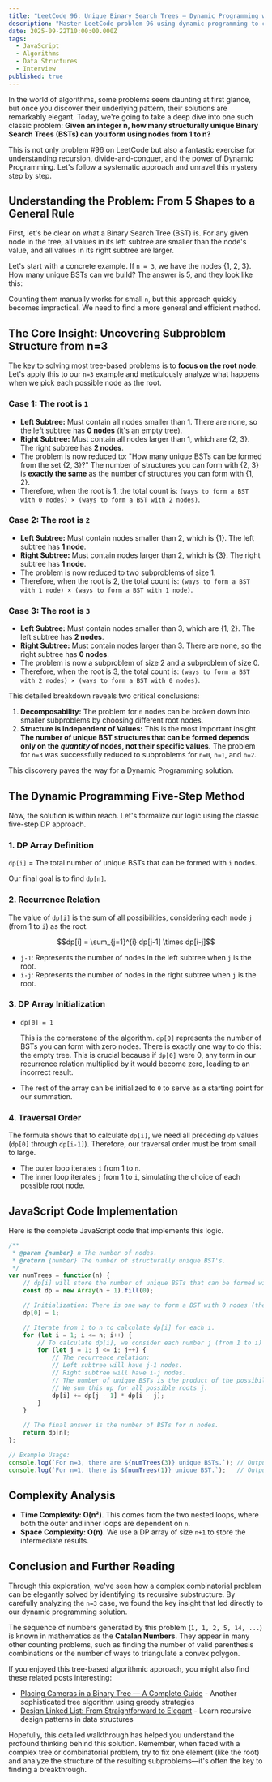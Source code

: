 ```yaml
---
title: "LeetCode 96: Unique Binary Search Trees — Dynamic Programming with Catalan Numbers"
description: "Master LeetCode problem 96 using dynamic programming to count unique BST structures. Learn the elegant divide-and-conquer approach, understand Catalan numbers, and see how fixing the root node reveals recursive substructure in this classic combinatorial problem."
date: 2025-09-22T10:00:00.000Z
tags:
  - JavaScript
  - Algorithms
  - Data Structures
  - Interview
published: true
---
```


In the world of algorithms, some problems seem daunting at first glance, but once you discover their underlying pattern, their solutions are remarkably elegant. Today, we're going to take a deep dive into one such classic problem: **Given an integer n, how many structurally unique Binary Search Trees (BSTs) can you form using nodes from 1 to n?**

This is not only problem #96 on LeetCode but also a fantastic exercise for understanding recursion, divide-and-conquer, and the power of Dynamic Programming. Let's follow a systematic approach and unravel this mystery step by step.

## Understanding the Problem: From 5 Shapes to a General Rule

First, let's be clear on what a Binary Search Tree (BST) is. For any given node in the tree, all values in its left subtree are smaller than the node's value, and all values in its right subtree are larger.

Let's start with a concrete example. If `n = 3`, we have the nodes {1, 2, 3}. How many unique BSTs can we build? The answer is 5, and they look like this:

Counting them manually works for small `n`, but this approach quickly becomes impractical. We need to find a more general and efficient method.

## The Core Insight: Uncovering Subproblem Structure from n=3

The key to solving most tree-based problems is to **focus on the root node**. Let's apply this to our `n=3` example and meticulously analyze what happens when we pick each possible node as the root.

### Case 1: The root is `1`

- **Left Subtree:** Must contain all nodes smaller than 1. There are none, so the left subtree has **0 nodes** (it's an empty tree).
- **Right Subtree:** Must contain all nodes larger than 1, which are {2, 3}. The right subtree has **2 nodes**.
- The problem is now reduced to: "How many unique BSTs can be formed from the set {2, 3}?" The number of structures you can form with {2, 3} is **exactly the same** as the number of structures you can form with {1, 2}.
- Therefore, when the root is 1, the total count is: `(ways to form a BST with 0 nodes) × (ways to form a BST with 2 nodes)`.

### Case 2: The root is `2`

- **Left Subtree:** Must contain nodes smaller than 2, which is {1}. The left subtree has **1 node**.
- **Right Subtree:** Must contain nodes larger than 2, which is {3}. The right subtree has **1 node**.
- The problem is now reduced to two subproblems of size 1.
- Therefore, when the root is 2, the total count is: `(ways to form a BST with 1 node) × (ways to form a BST with 1 node)`.

### Case 3: The root is `3`

- **Left Subtree:** Must contain nodes smaller than 3, which are {1, 2}. The left subtree has **2 nodes**.
- **Right Subtree:** Must contain nodes larger than 3. There are none, so the right subtree has **0 nodes**.
- The problem is now a subproblem of size 2 and a subproblem of size 0.
- Therefore, when the root is 3, the total count is: `(ways to form a BST with 2 nodes) × (ways to form a BST with 0 nodes)`.

This detailed breakdown reveals two critical conclusions:

1. **Decomposability:** The problem for `n` nodes can be broken down into smaller subproblems by choosing different root nodes.
2. **Structure is Independent of Values:** This is the most important insight. **The number of unique BST structures that can be formed depends only on the *quantity* of nodes, not their specific values.** The problem for `n=3` was successfully reduced to subproblems for `n=0`, `n=1`, and `n=2`.

This discovery paves the way for a Dynamic Programming solution.

## The Dynamic Programming Five-Step Method

Now, the solution is within reach. Let's formalize our logic using the classic five-step DP approach.

### 1. DP Array Definition

`dp[i]` = The total number of unique BSTs that can be formed with `i` nodes.

Our final goal is to find `dp[n]`.

### 2. Recurrence Relation

The value of `dp[i]` is the sum of all possibilities, considering each node `j` (from 1 to `i`) as the root.

$$dp[i] = \sum_{j=1}^{i} dp[j-1] \times dp[i-j]$$

- `j-1`: Represents the number of nodes in the left subtree when `j` is the root.
- `i-j`: Represents the number of nodes in the right subtree when `j` is the root.

### 3. DP Array Initialization

- `dp[0] = 1`

  This is the cornerstone of the algorithm. `dp[0]` represents the number of BSTs you can form with zero nodes. There is exactly one way to do this: the empty tree. This is crucial because if `dp[0]` were 0, any term in our recurrence relation multiplied by it would become zero, leading to an incorrect result.

- The rest of the array can be initialized to `0` to serve as a starting point for our summation.

### 4. Traversal Order

The formula shows that to calculate `dp[i]`, we need all preceding `dp` values (`dp[0]` through `dp[i-1]`). Therefore, our traversal order must be from small to large.

- The outer loop iterates `i` from 1 to `n`.
- The inner loop iterates `j` from 1 to `i`, simulating the choice of each possible root node.

## JavaScript Code Implementation

Here is the complete JavaScript code that implements this logic.

```javascript
/**
 * @param {number} n The number of nodes.
 * @return {number} The number of structurally unique BST's.
 */
var numTrees = function(n) {
    // dp[i] will store the number of unique BSTs that can be formed with i nodes.
    const dp = new Array(n + 1).fill(0);

    // Initialization: There is one way to form a BST with 0 nodes (the empty tree).
    dp[0] = 1;

    // Iterate from 1 to n to calculate dp[i] for each i.
    for (let i = 1; i <= n; i++) {
        // To calculate dp[i], we consider each number j (from 1 to i) as the root.
        for (let j = 1; j <= i; j++) {
            // The recurrence relation:
            // Left subtree will have j-1 nodes.
            // Right subtree will have i-j nodes.
            // The number of unique BSTs is the product of the possibilities for the left and right subtrees.
            // We sum this up for all possible roots j.
            dp[i] += dp[j - 1] * dp[i - j];
        }
    }

    // The final answer is the number of BSTs for n nodes.
    return dp[n];
};

// Example Usage:
console.log(`For n=3, there are ${numTrees(3)} unique BSTs.`); // Output: 5
console.log(`For n=1, there is ${numTrees(1)} unique BST.`);   // Output: 1
```

## Complexity Analysis

- **Time Complexity: O(n²)**. This comes from the two nested loops, where both the outer and inner loops are dependent on `n`.
- **Space Complexity: O(n)**. We use a DP array of size `n+1` to store the intermediate results.

## Conclusion and Further Reading

Through this exploration, we've seen how a complex combinatorial problem can be elegantly solved by identifying its recursive substructure. By carefully analyzing the `n=3` case, we found the key insight that led directly to our dynamic programming solution.

The sequence of numbers generated by this problem (`1, 1, 2, 5, 14, ...`) is known in mathematics as the **Catalan Numbers**. They appear in many other counting problems, such as finding the number of valid parenthesis combinations or the number of ways to triangulate a convex polygon.

If you enjoyed this tree-based algorithmic approach, you might also find these related posts interesting:

- [Placing Cameras in a Binary Tree — A Complete Guide](/blog/binary-tree-cameras-greedy-dfs) - Another sophisticated tree algorithm using greedy strategies
- [Design Linked List: From Straightforward to Elegant](/blog/design-linked-list-straightforward-to-elegant) - Learn recursive design patterns in data structures

Hopefully, this detailed walkthrough has helped you understand the profound thinking behind this solution. Remember, when faced with a complex tree or combinatorial problem, try to fix one element (like the root) and analyze the structure of the resulting subproblems—it's often the key to finding a breakthrough.